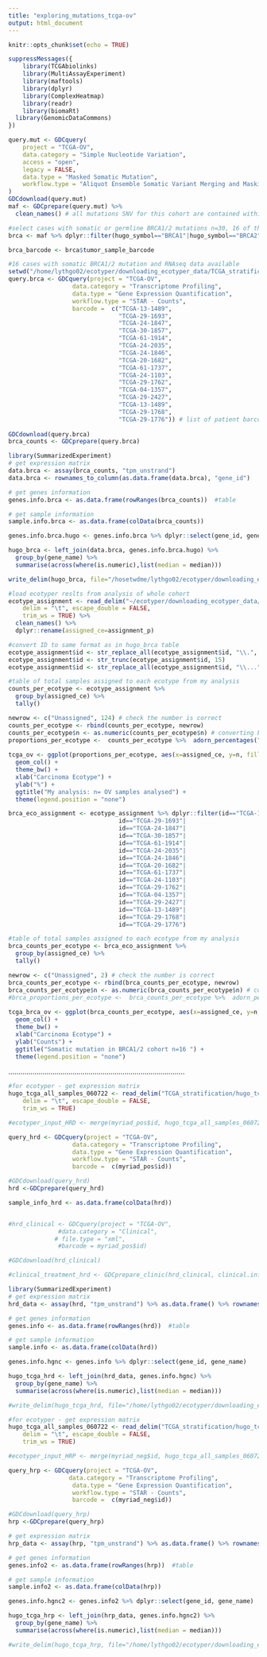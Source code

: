 ---
title: "exploring_mutations_tcga-ov"
output: html_document
---

```{r setup, include=FALSE}
knitr::opts_chunk$set(echo = TRUE)
```


```{r, load required packages}

suppressMessages({
    library(TCGAbiolinks)
    library(MultiAssayExperiment)
    library(maftools)
    library(dplyr)
    library(ComplexHeatmap)
    library(readr)
    library(biomaRt)
  library(GenomicDataCommons)
})
```



```{r accessing mutation data for the TCGA-OV cohort}
query.mut <- GDCquery(
    project = "TCGA-OV", 
    data.category = "Simple Nucleotide Variation", 
    access = "open", 
    legacy = FALSE, 
    data.type = "Masked Somatic Mutation", 
    workflow.type = "Aliquot Ensemble Somatic Variant Merging and Masking"
)
GDCdownload(query.mut)
maf <- GDCprepare(query.mut) %>% 
  clean_names() # all mutations SNV for this cohort are contained within maf
```
```{r}
#select cases with somatic or germline BRCA1/2 mutations n=30, 16 of these are also present in the cohort with RNAseq data
brca <- maf %>% dplyr::filter(hugo_symbol=="BRCA1"|hugo_symbol=="BRCA2")
```
```{r}
brca_barcode <- brca$tumor_sample_barcode
```

```{r}
#16 cases with somatic BRCA1/2 mutation and RNAseq data available 
setwd("/home/lythgo02/ecotyper/downloading_ecotyper_data/TCGA_stratification/brca")
query.brca <- GDCquery(project = "TCGA-OV", 
                  data.category = "Transcriptome Profiling", 
                  data.type = "Gene Expression Quantification", 
                  workflow.type = "STAR - Counts",
                  barcode =  c("TCGA-13-1489",
                               "TCGA-29-1693",
                               "TCGA-24-1847",
                               "TCGA-30-1857",
                               "TCGA-61-1914", 
                               "TCGA-24-2035",
                               "TCGA-24-1846",
                               "TCGA-20-1682",
                               "TCGA-61-1737",
                               "TCGA-24-1103",
                               "TCGA-29-1762",
                               "TCGA-04-1357",
                               "TCGA-29-2427",
                               "TCGA-13-1489",
                               "TCGA-29-1768",
                               "TCGA-29-1776")) # list of patient barcodes to download data for
 
GDCdownload(query.brca) 
brca_counts <- GDCprepare(query.brca) 
```

```{r}
library(SummarizedExperiment) 
# get expression matrix
data.brca <- assay(brca_counts, "tpm_unstrand") 
data.brca <- rownames_to_column(as.data.frame(data.brca), "gene_id")

# get genes information
genes.info.brca <- as.data.frame(rowRanges(brca_counts))  #table 

# get sample information
sample.info.brca <- as.data.frame(colData(brca_counts))
```

```{r}
genes.info.brca.hugo <- genes.info.brca %>% dplyr::select(gene_id, gene_name)

hugo_brca <- left_join(data.brca, genes.info.brca.hugo) %>% 
  group_by(gene_name) %>% 
  summarise(across(where(is.numeric),list(median = median)))

write_delim(hugo_brca, file="/hosetwdme/lythgo02/ecotyper/downloading_ecotyper_data/TCGA_stratification/brca/hugo.brca.tsv", delim="\t")
```

```{r}
#load ecotyper reslts from analysis of whole cohort
ecotype_assignment <- read_delim("~/ecotyper/downloading_ecotyper_data/TCGA_stratification/hugo_tcgca_all_samples_060722_ecotyper_output/hugo_tcga_all_samples_060722/Ecotypes/ecotype_assignment.txt", 
    delim = "\t", escape_double = FALSE, 
    trim_ws = TRUE) %>% 
  clean_names() %>% 
  dplyr::rename(assigned_ce=assignment_p)

#convert ID to same format as in hugo_brca table
ecotype_assignment$id <- str_replace_all(ecotype_assignment$id, "\\.", "-")
ecotype_assignment$id <- str_trunc(ecotype_assignment$id, 15)
ecotype_assignment$id <- str_replace_all(ecotype_assignment$id, "\\...", "")
```
```{r}
#table of total samples assigned to each ecotype from my analysis
counts_per_ecotype <- ecotype_assignment %>% 
  group_by(assigned_ce) %>% 
  tally() 

newrow <- c("Unassigned", 124) # check the number is correct
counts_per_ecotype <- rbind(counts_per_ecotype, newrow) 
counts_per_ecotype$n <- as.numeric(counts_per_ecotype$n) # converting back to numeric as adding the new "unassigned" row converts to character
proportions_per_ecotype <-  counts_per_ecotype %>%  adorn_percentages("col") # convert counts to percentages
  
tcga_ov <- ggplot(proportions_per_ecotype, aes(x=assigned_ce, y=n, fill=assigned_ce)) +
  geom_col() +
  theme_bw() + 
  xlab("Carcinoma Ecotype") + 
  ylab("%") +
  ggtitle("My analysis: n= OV samples analysed") +
  theme(legend.position = "none")

```


```{r}

brca_eco_assignment <- ecotype_assignment %>% dplyr::filter(id=="TCGA-13-1489"|
                               id=="TCGA-29-1693"|
                               id=="TCGA-24-1847"|
                               id=="TCGA-30-1857"|
                               id=="TCGA-61-1914"| 
                               id=="TCGA-24-2035"|
                               id=="TCGA-24-1846"|
                               id=="TCGA-20-1682"|
                               id=="TCGA-61-1737"|
                               id=="TCGA-24-1103"|
                               id=="TCGA-29-1762"|
                               id=="TCGA-04-1357"|
                               id=="TCGA-29-2427"|
                               id=="TCGA-13-1489"|
                               id=="TCGA-29-1768"|
                               id=="TCGA-29-1776")

```

```{r}
#table of total samples assigned to each ecotype from my analysis
brca_counts_per_ecotype <- brca_eco_assignment %>% 
  group_by(assigned_ce) %>% 
  tally() 

newrow <- c("Unassigned", 2) # check the number is correct
brca_counts_per_ecotype <- rbind(brca_counts_per_ecotype, newrow) 
brca_counts_per_ecotype$n <- as.numeric(brca_counts_per_ecotype$n) # converting back to numeric as adding the new "unassigned" row converts to character
#brca_proportions_per_ecotype <-  brca_counts_per_ecotype %>%  adorn_percentages("col") # convert counts to percentages
  
tcga_brca_ov <- ggplot(brca_counts_per_ecotype, aes(x=assigned_ce, y=n, fill=assigned_ce)) +
  geom_col() +
  theme_bw() + 
  xlab("Carcinoma Ecotype") + 
  ylab("Counts") +
  ggtitle("Somatic mutation in BRCA1/2 cohort n=16 ") +
  theme(legend.position = "none")
```



........................................................................................
```{r}
#for ecotyper - get expression matrix
hugo_tcga_all_samples_060722 <- read_delim("TCGA_stratification/hugo_tcga_all_samples_060722.tsv", 
    delim = "\t", escape_double = FALSE, 
    trim_ws = TRUE) 

#ecotyper_input_HRD <- merge(myriad_pos$id, hugo_tcga_all_samples_060722)
```
```{r}
query_hrd <- GDCquery(project = "TCGA-OV", 
                  data.category = "Transcriptome Profiling", 
                  data.type = "Gene Expression Quantification", 
                  workflow.type = "STAR - Counts",
                  barcode =  c(myriad_pos$id))

#GDCdownload(query_hrd)
hrd <-GDCprepare(query_hrd)

sample_info_hrd <- as.data.frame(colData(hrd))


#hrd_clinical <- GDCquery(project = "TCGA-OV", 
              #data.category = "Clinical", 
             # file.type = "xml", 
              #barcode = myriad_pos$id)

#GDCdownload(hrd_clinical)

#clinical_treatment_hrd <- GDCprepare_clinic(hrd_clinical, clinical.info = "drug")
```

```{r}
library(SummarizedExperiment) 
# get expression matrix
hrd_data <- assay(hrd, "tpm_unstrand") %>% as.data.frame() %>% rownames_to_column("gene_id")

# get genes information
genes.info <- as.data.frame(rowRanges(hrd))  #table 

# get sample information
sample.info <- as.data.frame(colData(hrd))
```
```{r}
genes.info.hgnc <- genes.info %>% dplyr::select(gene_id, gene_name)

hugo_tcga_hrd <- left_join(hrd_data, genes.info.hgnc) %>% 
  group_by(gene_name) %>% 
  summarise(across(where(is.numeric),list(median = median)))

#write_delim(hugo_tcga_hrd, file="/home/lythgo02/ecotyper/downloading_ecotyper_data/TCGA_stratification/hugo_tcga_hrd_070722.tsv", delim="\t")
```
```{r}
#for ecotyper - get expression matrix
hugo_tcga_all_samples_060722 <- read_delim("TCGA_stratification/hugo_tcga_all_samples_060722.tsv", 
    delim = "\t", escape_double = FALSE, 
    trim_ws = TRUE) 

#ecotyper_input_HRP <- merge(myriad_neg$id, hugo_tcga_all_samples_060722)

query_hrp <- GDCquery(project = "TCGA-OV", 
                 data.category = "Transcriptome Profiling", 
                  data.type = "Gene Expression Quantification", 
                  workflow.type = "STAR - Counts",
                  barcode =  c(myriad_neg$id))

#GDCdownload(query_hrp)
hrp <-GDCprepare(query_hrp)
```
```{r}
# get expression matrix
hrp_data <- assay(hrp, "tpm_unstrand") %>% as.data.frame() %>% rownames_to_column("gene_id")

# get genes information
genes.info2 <- as.data.frame(rowRanges(hrp))  #table 

# get sample information
sample.info2 <- as.data.frame(colData(hrp))
```
```{r}
genes.info.hgnc2 <- genes.info2 %>% dplyr::select(gene_id, gene_name)

hugo_tcga_hrp <- left_join(hrp_data, genes.info.hgnc2) %>% 
  group_by(gene_name) %>% 
  summarise(across(where(is.numeric),list(median = median)))

#write_delim(hugo_tcga_hrp, file="/home/lythgo02/ecotyper/downloading_ecotyper_data/TCGA_stratification/hugo_tcga_hrp_070722.tsv", delim="\t")
```



